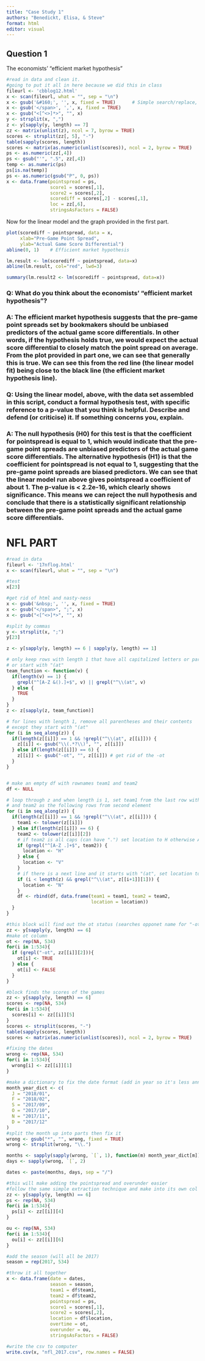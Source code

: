 ```yaml
---
title: "Case Study 1"
authors: "Benedickt, Elisa, & Steve"
format: html
editor: visual
---
```



## Question 1

The economists' "efficient market hypothesis"
```r
#read in data and clean it.
#going to put it all in here because we did this in class
fileurl <- 'cbblog12.html'
x <- scan(fileurl, what = "", sep = "\n")
x <- gsub('&#160;', '', x, fixed = TRUE)      # Simple search/replace, no magic
x <- gsub('</span>', ',', x, fixed = TRUE)
x <- gsub("<[^<>]*>", "", x) 
y <- strsplit(x, ",")
z <- y[sapply(y, length) == 7]
zz <- matrix(unlist(z), ncol = 7, byrow = TRUE)
scores <- strsplit(zz[, 5], "-")
table(sapply(scores, length))
scores <- matrix(as.numeric(unlist(scores)), ncol = 2, byrow = TRUE)
ps <- as.numeric(zz[,4])   
ps <- gsub("'", ".5", zz[,4])
temp <- as.numeric(ps)
ps[is.na(temp)] 
ps <- as.numeric(gsub("P", 0, ps))
x <- data.frame(pointspread = ps,
                score1 = scores[,1],
                score2 = scores[,2],
                scorediff = scores[,2] - scores[,1],
                loc = zz[,6],
                stringsAsFactors = FALSE)
```

Now for the linear model and the graph provided in the first part.
```r
plot(scorediff ~ pointspread, data = x,
     xlab="Pre-Game Point Spread",
     ylab="Actual Game Score Differential")
abline(0, 1)    # Efficient market hypothesis

lm.result <- lm(scorediff ~ pointspread, data=x)
abline(lm.result, col="red", lwd=3)
```

```r
summary(lm.result2 <- lm(scorediff ~ pointspread, data=x))
```

### Q: What do you think about the economists' "efficient market hypothesis"?

### A: The efficient market hypothesis suggests that the pre-game point spreads set by bookmakers should be unbiased predictors of the actual game score differentials. In other words, if the hypothesis holds true, we would expect the actual score differential to closely match the point spread on average. From the plot provided in part one, we can see that generally this is true. We can see this from the red line (the linear model fit) being close to the black line (the efficient market hypothesis line). 


### Q: Using the linear model, above, with the data set assembled in this script, conduct a formal hypothesis test, with specific reference to a p-value that you think is helpful. Describe and defend (or criticise) it. If something concerns you, explain.

### A: The null hypothesis (H0) for this test is that the coefficient for pointspread is equal to 1, which would indicate that the pre-game point spreads are unbiased predictors of the actual game score differentials. The alternative hypothesis (H1) is that the coefficient for pointspread is not equal to 1, suggesting that the pre-game point spreads are biased predictors. We can see that the linear model run above gives pointspread a coefficient of about 1. The p-value is < 2.2e-16, which clearly shows significance. This means we can reject the null hypothesis and conclude that there is a statistically significant relationship between the pre-game point spreads and the actual game score differentials. 


# NFL PART

```r
#read in data
fileurl <- '17nflog.html'
x <- scan(fileurl, what = "", sep = "\n")
```

```r
#test
x[23]
```

```r
#get rid of html and nasty-ness
x <- gsub('&nbsp;', '', x, fixed = TRUE)
x <- gsub("</span>", ";", x) 
x <- gsub("<[^<>]*>", "", x)
```

```r
#split by commas
y <- strsplit(x, ";")
y[23]
```



```r
z <- y[sapply(y, length) == 6 | sapply(y, length) == 1]

# only keep rows with length 1 that have all capitalized letters or parentheses,
# or start with "(at"
team_function <- function(v) {
  if(length(v) == 1) {
    grepl("^[A-Z &().]+$", v) || grepl("^\\(at", v)
  } else {
    TRUE
  }
}
z <- z[sapply(z, team_function)]

# for lines with length 1, remove all parentheses and their contents
# except they start with "(at"
for (i in seq_along(z)) {
  if(length(z[[i]]) == 1 && !grepl("^\\(at", z[[i]])) {
    z[[i]] <- gsub("\\(.*?\\)", "", z[[i]])
  } else if(length(z[[i]]) == 6) {
    z[[i]] <- gsub("-ot", "", z[[i]]) # get rid of the -ot
  }
}


# make an empty df with rownames team1 and team2
df <- NULL

# loop through z and when length is 1, set team1 from the last row with length 1
# and team2 as the following rows from second element
for (i in seq_along(z)) {
  if(length(z[[i]]) == 1 && !grepl("^\\(at", z[[i]])) {
    team1 <- tolower(z[[i]])
  } else if(length(z[[i]]) == 6) {
    team2 <- tolower(z[[i]][2])
    # if team2 is all caps (can have ".") set location to H otherwise A
    if (grepl("^[A-Z .]+$", team2)) {
      location <- "H"
    } else {
      location <- "V"
    } 
    # if there is a next line and it starts with "(at", set location to N
    if (i < length(z) && grepl("^\\(at", z[[i+1]][1])) {
      location <- "N"
    }
    df <- rbind(df, data.frame(team1 = team1, team2 = team2,
                               location = location))
  } 
}
```


```r
#this block will find out the ot status (searches opponet name for "-ot")
zz <- y[sapply(y, length) == 6]
#make ot column
ot <- rep(NA, 534)
for(i in 1:534){
  if (grepl("-ot", zz[[i]][2])){
    ot[i] <- TRUE
  } else {
    ot[i] <- FALSE
  }
}
```



```r
#block finds the scores of the games
zz <- y[sapply(y, length) == 6]
scores <- rep(NA, 534)
for(i in 1:534){
  scores[i] <- zz[[i]][5]
}
scores <- strsplit(scores, "-")
table(sapply(scores, length))
scores <- matrix(as.numeric(unlist(scores)), ncol = 2, byrow = TRUE)
```


```r
#fixing the dates
wrong <- rep(NA, 534)
for(i in 1:534){
  wrong[i] <- zz[[i]][1]
}

#make a dictionary to fix the date format (add in year so it's less annoying)
month_year_dict <- c(
  J = "2018/01",
  F = "2018/02",
  S = "2017/09",
  O = "2017/10",
  N = "2017/11",
  D = "2017/12"
)
#split the month up into parts then fix it
wrong <- gsub("*", "", wrong, fixed = TRUE)
wrong <- strsplit(wrong, "\\.")

months <- sapply(sapply(wrong, `[`, 1), function(m) month_year_dict[m])
days <- sapply(wrong, `[`, 2)

dates <- paste(months, days, sep = "/")
```


```r
#this will make adding the pointspread and overunder easier
#follow the same simple extraction technique and make into its own col
zz <- y[sapply(y, length) == 6]
ps <- rep(NA, 534)
for(i in 1:534){
  ps[i] <- zz[[i]][4]
}

ou <- rep(NA, 534)
for(i in 1:534){
  ou[i] <- zz[[i]][6]
}
```

```r
#add the season (will all be 2017)
season = rep(2017, 534)
```

```r
#throw it all together
x <- data.frame(date = dates,
                season = season,
                team1 = df$team1,
                team2 = df$team2,
                pointspread = ps,
                score1 = scores[,1],
                score2 = scores[,2],
                location = df$location,
                overtime = ot,
                overunder = ou,
                stringsAsFactors = FALSE)
```


```r
#write the csv to computer
write.csv(x, "nfl_2017.csv", row.names = FALSE)
```








































